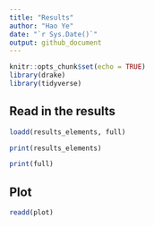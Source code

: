 ```yaml
---
title: "Results"
author: "Hao Ye"
date: "`r Sys.Date()`"
output: github_document
---
```


```r
knitr::opts_chunk$set(echo = TRUE)
library(drake)
library(tidyverse)
```

## Read in the results

```r
loadd(results_elements, full)

print(results_elements)

print(full)
```

## Plot

```r
readd(plot)
```
